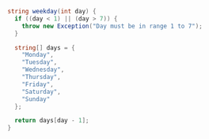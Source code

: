 ```csharp
string weekday(int day) {
  if ((day < 1) || (day > 7)) {
    throw new Exception("Day must be in range 1 to 7");
  }

  string[] days = {
    "Monday",
    "Tuesday",
    "Wednesday",
    "Thursday",
    "Friday",
    "Saturday",
    "Sunday"
  };

  return days[day - 1];
}
```